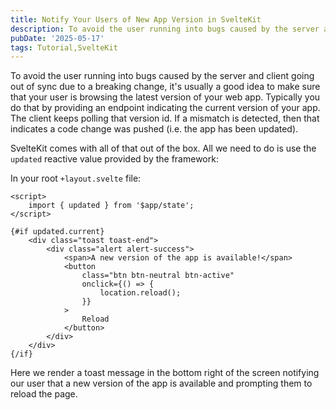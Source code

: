 ```yaml
---
title: Notify Your Users of New App Version in SvelteKit
description: To avoid the user running into bugs caused by the server and client going out of sync due to a breaking change, it's usually a good idea to make sure that your user is browsing the latest version of your web app. Typically you do that by providing an endpoint indicating the current version of your app. The client keeps polling that version id. If a mismatch is detected, then that indicates a code change was pushed. SvelteKit comes with that built-in.
pubDate: '2025-05-17'
tags: Tutorial,SvelteKit
---
```


To avoid the user running into bugs caused by the server and client going out of sync due to a breaking change, it's usually a good idea to make sure that your user is browsing the latest version of your web app. Typically you do that by providing an endpoint indicating the current version of your app. The client keeps polling that version id. If a mismatch is detected, then that indicates a code change was pushed (i.e. the app has been updated).

SvelteKit comes with all of that out of the box. All we need to do is use the `updated` reactive value provided by the framework:

In your root `+layout.svelte` file:

```svelte
<script>
	import { updated } from '$app/state';
</script>

{#if updated.current}
	<div class="toast toast-end">
		<div class="alert alert-success">
			<span>A new version of the app is available!</span>
			<button
				class="btn btn-neutral btn-active"
				onclick={() => {
					location.reload();
				}}
			>
				Reload
			</button>
		</div>
	</div>
{/if}
```

Here we render a toast message in the bottom right of the screen notifying our user that a new version of the app is available and prompting them to reload the page.
